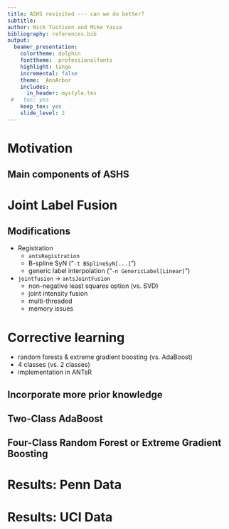 ```yaml
---
title: ASHS revisited --- can we do better?
subtitle:
author: Nick Tustison and Mike Yassa
bibliography: references.bib
output:
  beamer_presentation:
    colortheme: dolphin
    fonttheme:  professionalfonts
    highlight: tango
    incremental: false
    theme:  AnnArbor
    includes:
      in_header: mystyle.tex
 #   toc: yes
    keep_tex: yes
    slide_level: 2
---
```



# Motivation

<!--

* Difficult to run
* What is the effect of the heuristics?
* Does not use the the latest technology.
* What about all the T1 data?

-->

## Main components of ASHS

\centering
\includegraphics[width=0.85 \textwidth]{../Figures/ashs.png}

# Joint Label Fusion

## Modifications

* Registration
    * ``antsRegistration``
    * B-spline SyN ("``-t BSplineSyN[...]``")
    * generic label interpolation  ("``-n GenericLabel[Linear]``")
* ``jointfusion`` $\rightarrow$ ``antsJointFusion``
    * non-negative least squares option (vs. SVD)
    * joint intensity fusion
    * multi-threaded
    * memory issues

# Corrective learning

* random forests & extreme gradient boosting (vs. AdaBoost)
* 4 classes (vs. 2 classes)
* implementation in ANTsR


## Incorporate more prior knowledge

\centering
\includegraphics[width=0.85 \textwidth]{../Figures/correctiveLearning001.png}

## Two-Class AdaBoost

\centering
\includegraphics[width=0.85 \textwidth]{../Figures/correctiveLearning002.png}

## Four-Class Random Forest or Extreme Gradient Boosting

\centering
\includegraphics[width=0.85 \textwidth]{../Figures/correctiveLearning003.png}

# Results:  Penn Data

# Results:  UCI Data

